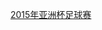 {{template category|description=[[2015年亚洲杯足球赛|2015年亚洲杯足球赛]]参赛名单模板}}
[[Category:2015年亞足聯亞洲盃|2015年亚洲杯足球赛]]